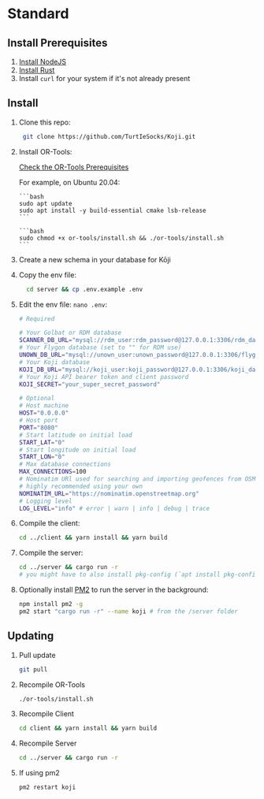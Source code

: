 
# Standard

## Install Prerequisites

1. [Install NodeJS](https://nodejs.dev/en/learn/how-to-install-nodejs/)
1. [Install Rust](https://www.rust-lang.org/tools/install)
1. Install `curl` for your system if it's not already present

## Install

1.  Clone this repo:

    ```bash
     git clone https://github.com/TurtIeSocks/Koji.git
    ```

1.  Install OR-Tools:

    <Callout type="warning" emoji="⚠️">

    [Check the OR-Tools Prerequisites](https://developers.google.com/optimization/install/cpp/binary_linux#prerequisites)

    For example, on Ubuntu 20.04:

        ```bash
        sudo apt update
        sudo apt install -y build-essential cmake lsb-release
        ```

    </Callout>

        ```bash
        sudo chmod +x or-tools/install.sh && ./or-tools/install.sh
        ```

1.  Create a new schema in your database for Kōji

1.  Copy the env file:

    ```bash
      cd server && cp .env.example .env
    ```

1.  Edit the env file: `nano .env`:

    ```bash
    # Required

    # Your Golbat or RDM database
    SCANNER_DB_URL="mysql://rdm_user:rdm_password@127.0.0.1:3306/rdm_database"
    # Your Flygon database (set to "" for RDM use)
    UNOWN_DB_URL="mysql://unown_user:unown_password@127.0.0.1:3306/flygon_database"
    # Your Koji database
    KOJI_DB_URL="mysql://koji_user:koji_password@127.0.0.1:3306/koji_database"
    # Your Koji API bearer token and client password
    KOJI_SECRET="your_super_secret_password"

    # Optional
    # Host machine
    HOST="0.0.0.0"
    # Host port
    PORT="8080"
    # Start latitude on initial load
    START_LAT="0"
    # Start longitude on initial load
    START_LON="0"
    # Max database connections
    MAX_CONNECTIONS=100
    # Nominatim URl used for searching and importing geofences from OSM
    # highly recommended using your own
    NOMINATIM_URL="https://nominatim.openstreetmap.org"
    # Logging level
    LOG_LEVEL="info" # error | warn | info | debug | trace
    ```

1.  Compile the client:

    ```bash
    cd ../client && yarn install && yarn build
    ```

1.  Compile the server:

    ```bash
    cd ../server && cargo run -r
    # you might have to also install pkg-config (`apt install pkg-config`)
    ```

1.  Optionally install [PM2](https://pm2.keymetrics.io/) to run the server in the background:

    ```bash
    npm install pm2 -g
    pm2 start "cargo run -r" --name koji # from the /server folder
    ```

## Updating

1. Pull update

   ```bash
   git pull
   ```

1. Recompile OR-Tools

   ```bash
   ./or-tools/install.sh
   ```

1. Recompile Client

   ```bash
   cd client && yarn install && yarn build
   ```

1. Recompile Server

   ```bash
   cd ../server && cargo run -r
   ```

1. If using pm2

   ```bash
   pm2 restart koji
   ```
